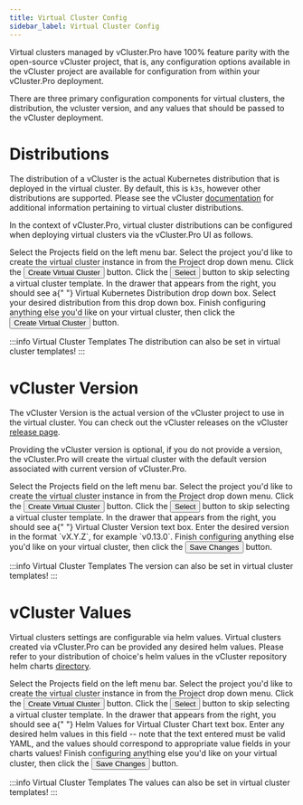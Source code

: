 ```yaml
---
title: Virtual Cluster Config
sidebar_label: Virtual Cluster Config
---
```



Virtual clusters managed by vCluster.Pro have 100% feature parity with the open-source vCluster project,
that is, any configuration options available in the vCluster project are available for
configuration from within your vCluster.Pro deployment.

There are three primary configuration components for virtual clusters, the distribution, the
vcluster version, and any values that should be passed to the vCluster deployment.

# Distributions

The distribution of a vCluster is the actual Kubernetes distribution that is deployed in the
virtual cluster. By default, this is `k3s`, however other distributions are supported. Please
see the vCluster [documentation](https://www.vcluster.com/docs/operator/other-distributions) for
additional information pertaining to virtual cluster distributions.

In the context of vCluster.Pro, virtual cluster distributions can be configured when deploying virtual
clusters via the vCluster.Pro UI as follows.

<Flow id="create-vcluster-with-vclusterdistribution">
  <Step>
    Select the <NavStep>Projects</NavStep> field on the left menu bar.
  </Step>
  <Step>
    Select the project you'd like to create the virtual cluster instance in from
    the Project drop down menu.
  </Step>
  <Step>
    Click the <Button>Create Virtual Cluster</Button> button.
  </Step>
  <Step>
    Click the <Button>Select</Button> button to skip selecting a virtual cluster
    template.
  </Step>
  <Step>
    In the drawer that appears from the right, you should see a{" "}
    <Label>Virtual Kubernetes Distribution</Label> drop down box. Select your
    desired distribution from this drop down box.
  </Step>
  <Step>
    Finish configuring anything else you'd like on your virtual cluster, then
    click the
    <Button>Create Virtual Cluster</Button> button.
  </Step>
</Flow>

:::info Virtual Cluster Templates
The distribution can also be set in virtual cluster templates!
:::

# vCluster Version

The vCluster Version is the actual version of the vCluster project to use in the virtual cluster.
You can check out the vCluster releases on the vCluster [release page](https://github.com/loft-sh/vcluster/releases).

Providing the vCluster version is optional, if you do not provide a version, the vCluster.Pro will
create the virtual cluster with the default version associated with current version of vCluster.Pro.

<Flow id="create-vcluster-with-vclusterversion">
  <Step>
    Select the <NavStep>Projects</NavStep> field on the left menu bar.
  </Step>
  <Step>
    Select the project you'd like to create the virtual cluster instance in from
    the Project drop down menu.
  </Step>
  <Step>
    Click the <Button>Create Virtual Cluster</Button> button.
  </Step>
  <Step>
    Click the <Button>Select</Button> button to skip selecting a virtual cluster
    template.
  </Step>
  <Step>
    In the drawer that appears from the right, you should see a{" "}
    <Label>Virtual Cluster Version</Label> text box. Enter the desired version
    in the format `vX.Y.Z`, for example `v0.13.0`.
  </Step>
  <Step>
    Finish configuring anything else you'd like on your virtual cluster, then
    click the
    <Button>Save Changes</Button> button.
  </Step>
</Flow>

:::info Virtual Cluster Templates
The version can also be set in virtual cluster templates!
:::

# vCluster Values

Virtual clusters settings are configurable via helm values. Virtual clusters created via vCluster.Pro
can be provided any desired helm values. Please refer to your distribution of choice's helm
values in the vCluster repository helm charts [directory](https://github.com/loft-sh/vcluster/tree/main/charts).

<Flow id="create-vcluster-with-vclustervalues">
  <Step>
    Select the <NavStep>Projects</NavStep> field on the left menu bar.
  </Step>
  <Step>
    Select the project you'd like to create the virtual cluster instance in from
    the Project drop down menu.
  </Step>
  <Step>
    Click the <Button>Create Virtual Cluster</Button> button.
  </Step>
  <Step>
    Click the <Button>Select</Button> button to skip selecting a virtual cluster
    template.
  </Step>
  <Step>
    In the drawer that appears from the right, you should see a{" "}
    <Label>Helm Values for Virtual Cluster Chart</Label> text box. Enter any
    desired helm values in this field -- note that the text entered must be
    valid YAML, and the values should correspond to appropriate value fields in
    your charts values!
  </Step>
  <Step>
    Finish configuring anything else you'd like on your virtual cluster, then
    click the
    <Button>Save Changes</Button> button.
  </Step>
</Flow>

:::info Virtual Cluster Templates
The values can also be set in virtual cluster templates!
:::
